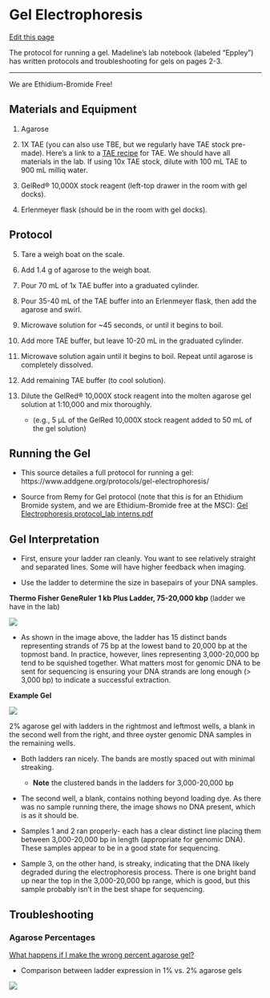 # Gel Electrophoresis

[Edit this page](https://github.com/DrK-Lo/lotterhoslabprotocols/edit/main/molecprot_gelelectrophoresis.qmd)

The protocol for running a gel. Madeline's lab notebook (labeled "Eppley") has written protocols and troubleshooting for gels on pages 2-3. 

------------------------------------------------------------------------

We are Ethidium-Bromide Free!

## **Materials and Equipment** {.unnumbered}

1.  Agarose

2.  1X TAE (you can also use TBE, but we regularly have TAE stock pre-made). Here's a link to a [TAE recipe](http://cshprotocols.cshlp.org/content/2006/1/pdb.rec8644.full) for TAE. We should have all materials in the lab. If using 10x TAE stock, dilute with 100 mL TAE to 900 mL milliq water.

3.  GelRed® 10,000X stock reagent (left-top drawer in the room with gel docks).

4.  Erlenmeyer flask (should be in the room with gel docks).

## Protocol {.unnumbered}

5.  Tare a weigh boat on the scale.

6.  Add 1.4 g of agarose to the weigh boat.

7.  Pour 70 mL of 1x TAE buffer into a graduated cylinder.

8.  Pour 35-40 mL of the TAE buffer into an Erlenmeyer flask, then add the agarose and swirl.

9.  Microwave solution for \~45 seconds, or until it begins to boil.

10. Add more TAE buffer, but leave 10-20 mL in the graduated cylinder.

11. Microwave solution again until it begins to boil. Repeat until agarose is completely dissolved.

12. Add remaining TAE buffer (to cool solution).

13. Dilute the GelRed® 10,000X stock reagent into the molten agarose gel solution at 1:10,000 and mix thoroughly.

    -   (e.g., 5 µL of the GelRed 10,000X stock reagent added to 50 mL of the gel solution)

## **Running the Gel** {.unnumbered}

-   This source detailes a full protocol for running a gel: https://www.addgene.org/protocols/gel-electrophoresis/

-   Source from Remy for Gel protocol (note that this is for an Ethidium Bromide system, and we are Ethidium-Bromide free at the MSC): [Gel Electrophoresis protocol_lab interns.pdf](https://github.com/DrK-Lo/lotterhoslabprotocols/files/8584679/Gel.Electrophoresis.protocol_lab.interns.pdf)\

## Gel Interpretation

-   First, ensure your ladder ran cleanly. You want to see relatively straight and separated lines. Some will have higher feedback when imaging.

-   Use the ladder to determine the size in basepairs of your DNA samples.

**Thermo Fisher GeneRuler 1 kb Plus Ladder, 75-20,000 kbp** (ladder we have in the lab)

![](/img/Ladder.png)

-   As shown in the image above, the ladder has 15 distinct bands representing strands of 75 bp at the lowest band to 20,000 bp at the topmost band. In practice, however, lines representing 3,000-20,000 bp tend to be squished together. What matters most for genomic DNA to be sent for sequencing is ensuring your DNA strands are long enough (> 3,000 bp) to indicate a successful extraction.

**Example Gel**

![](/img/ExampleGel.png)

2% agarose gel with ladders in the rightmost and leftmost wells, a blank in the second well from the right, and three oyster genomic DNA samples in the remaining wells. 

-   Both ladders ran nicely. The bands are mostly spaced out with minimal streaking.
    
    -   **Note** the clustered bands in the ladders for 3,000-20,000 bp

-   The second well, a blank, contains nothing beyond loading dye. As there was no sample running there, the image shows no DNA present, which is as it should be.

-   Samples 1 and 2 ran properly- each has a clear distinct line placing them between 3,000-20,000 bp in length (appropriate for genomic DNA). These samples appear to be in a good state for sequencing.

-   Sample 3, on the other hand, is streaky, indicating that the DNA likely degraded during the electrophoresis process. There is one bright band up near the top in the 3,000-20,000 bp range, which is good, but this sample probably isn't in the best shape for sequencing.

## **Troubleshooting**

### Agarose Percentages

[What happens if I make the wrong percent agarose gel?](https://northeastern.zoom.us/j/92075400920?pwd=NjRRdHd6emlyVlRLcXlOejRyb1NlUT09)

-   Comparison between ladder expression in 1% vs. 2% agarose gels

![](/img/Gel%_Comparison.jpeg)


